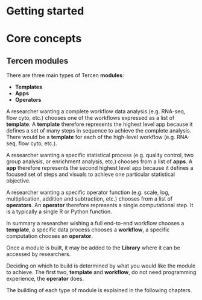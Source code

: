 # Getting started

# Core concepts

## Tercen modules {-}

There are three main types of Tercen __modules__:

* __Templates__
* __Apps__
* __Operators__

A researcher wanting a complete workflow data analysis (e.g. RNA-seq, flow cyto,
etc.) chooses one of the workflows expressed as a list of __template__. A 
__template__ therefore represents the highest level app because it defines a 
set of many steps in sequence to achieve the complete analysis. There would be
a __template__ for each of the high-level workflow (e.g. RNA-seq, flow cyto, etc.).

A researcher wanting a specific statistical process (e.g. quality control, two 
group analysis, or enrichment analysis, etc.) chooses from a list of __apps__. 
A __app__ therefore represents the second highest level app because it defines a
focused set of steps and visuals to achieve one particular statistical objective.


A researcher wanting a specific operator function (e.g. scale, log, multiplication,
addition and subtraction, etc.) chooses from a list of __operators__. 
An __operator__ therefore represents a single computational step. It is a 
typically a single R or Python function.


In summary a researcher wishing a full end-to-end workflow chooses a __template__, 
a specific data process chooses a __workflow__, a specific computation chooses 
an __operator__.

Once a module is built, it may be added to the __Library__ where it can be 
accessed by researchers.


Deciding on which to build is determined by what you would like the module to achieve.
The first two, __template__ and __workflow__, do not need programming experience, 
the __operator__ does. 

The building of each type of module is explained in the following chapters.
